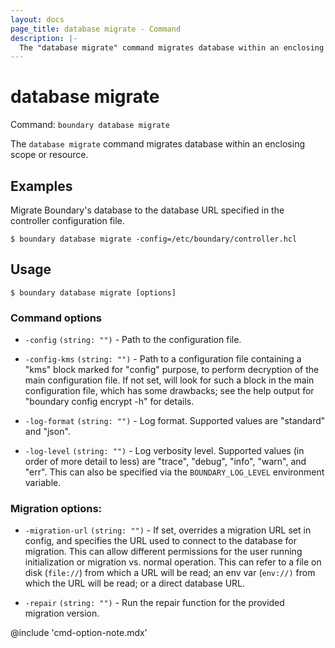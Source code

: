 ```yaml
---
layout: docs
page_title: database migrate - Command
description: |-
  The "database migrate" command migrates database within an enclosing scope or resource.
---
```


# database migrate

Command: `boundary database migrate`

The `database migrate` command migrates database within an enclosing
scope or resource.

## Examples

Migrate Boundary's database to the database URL specified in the controller
configuration file.

```shell-session
$ boundary database migrate -config=/etc/boundary/controller.hcl
```

## Usage

<CodeBlockConfig hideClipboard>

```shell-session
$ boundary database migrate [options]
```

</CodeBlockConfig>


### Command options

- `-config` `(string: "")` - Path to the configuration file.

- `-config-kms` `(string: "")` - Path to a configuration file containing a "kms"
   block marked for "config" purpose, to perform decryption of the main
   configuration file. If not set, will look for such a block in the main
   configuration file, which has some drawbacks; see the help output for
   "boundary config encrypt -h" for details.

- `-log-format` `(string: "")` - Log format. Supported values are "standard" and
  "json".

- `-log-level` `(string: "")` - Log verbosity level. Supported values (in order
   of more detail to less) are "trace", "debug", "info", "warn", and "err". This
   can also be specified via the `BOUNDARY_LOG_LEVEL` environment variable.

### Migration options:

- `-migration-url` `(string: "")` - If set, overrides a migration URL set in
   config, and specifies the URL used to connect to the database for migration.
   This can allow different permissions for the user running initialization or
   migration vs. normal operation. This can refer to a file on disk (`file://`)
   from which a URL will be read; an env var (`env://)` from which the URL will
   be read; or a direct database URL.

- `-repair` `(string: "")` - Run the repair function for the provided migration
  version.


@include 'cmd-option-note.mdx'